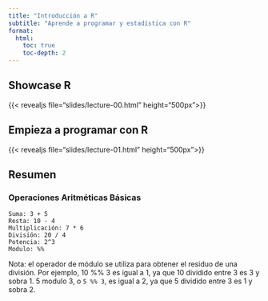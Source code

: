 ```yaml
---
title: "Introducción a R"
subtitle: "Aprende a programar y estadística con R"
format:
  html:
    toc: true
    toc-depth: 2
---
```


## Showcase R

{{< revealjs file="slides/lecture-00.html" height="500px">}}

## Empieza a programar con R


{{< revealjs file="slides/lecture-01.html" height="500px">}}


## Resumen

### Operaciones Aritméticas Básicas

    Suma: 3 + 5
    Resta: 10 - 4
    Multiplicación: 7 * 6
    División: 20 / 4
    Potencia: 2^3
    Modulo: %%

Nota: el operador de módulo se utiliza para obtener el residuo de una división. Por ejemplo, 10 %% 3 es igual a 1, ya que 10 dividido entre 3 es 3 y sobra 1. 5 modulo 3, o `5 %% 3`, es igual a 2, ya que 5 dividido entre 3 es 1 y sobra 2.

<!-- ## Trabajo con datos

{{< revealjs file="slides/lecture-02.html" height="500px">}}

## Instalación de paquetes

{{< revealjs file="slides/lecture-03.html" height="500px">}}

## Manipulación de datos

{{< revealjs file="slides/lecture-04.html" height="500px">}}

## Programación Funcional y  Estructuras de Control

{{< revealjs file="slides/lecture-05.html" height="500px">}}

## Visualización de datos

{{< revealjs file="slides/lecture-06.html" height="500px">}}

## Estadística descriptiva

{{< revealjs file="slides/lecture-07.html" height="500px">}} -->


